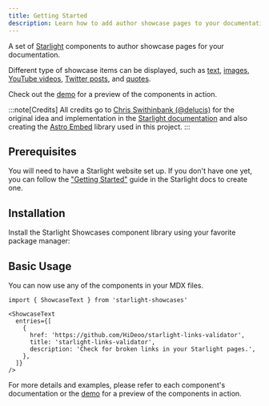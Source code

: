 ```yaml
---
title: Getting Started
description: Learn how to add author showcase pages to your documentation with the Starlight Showcases component library.
---
```


A set of [Starlight](https://starlight.astro.build) components to author showcase pages for your documentation.

Different type of showcase items can be displayed, such as [text](/components/text/), [images](/components/images/), [YouTube videos](/components/youtube/), [Twitter posts](/components/twitter/), and [quotes](/components/quotes/).

Check out the [demo](/demo/) for a preview of the components in action.

:::note[Credits]
All credits go to [Chris Swithinbank (@delucis)](https://github.com/delucis/) for the original idea and implementation in the [Starlight documentation](https://starlight.astro.build/resources/showcase/) and also creating the [Astro Embed](https://astro-embed.netlify.app/) library used in this project.
:::

## Prerequisites

You will need to have a Starlight website set up.
If you don't have one yet, you can follow the ["Getting Started"](https://starlight.astro.build/getting-started) guide in the Starlight docs to create one.

## Installation

Install the Starlight Showcases component library using your favorite package manager:


<PackageManagers pkg="starlight-showcases" />

## Basic Usage

You can now use any of the components in your MDX files.

```mdx title="src/content/docs/showcase.mdx"
import { ShowcaseText } from 'starlight-showcases'

<ShowcaseText
  entries={[
    {
      href: 'https://github.com/HiDeoo/starlight-links-validator',
      title: 'starlight-links-validator',
      description: 'Check for broken links in your Starlight pages.',
    },
  ]}
/>
```

For more details and examples, please refer to each component's documentation or the [demo](/demo/) for a preview of the components in action.
